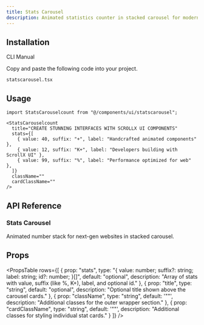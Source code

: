 ```yaml
---
title: Stats Carousel
description: Animated statistics counter in stacked carousel for modern websites.
---
```


<ComponentPreview
  name="statscarousel-demo"
  className="p-0"
  description=""
/>

## Installation

<Tabs defaultValue="cli" className="w-full">
  <TabsList>
    <TabsTrigger value="cli">CLI</TabsTrigger>
    <TabsTrigger value="manual">Manual</TabsTrigger>
  </TabsList>
  <TabsContent value="cli">
    <PkgOptions name="statscarousel" />
  </TabsContent>
  <TabsContent value="manual">
    <Steps>


<Step>Copy and paste the following code into your project.</Step>
<p>
  <code>statscarousel.tsx</code>
</p>
<ComponentSource name="statscarousel" />



</Steps>
  </TabsContent>
</Tabs>

## Usage

```tsx
import StatsCarouselcount from "@/components/ui/statscarousel";
```

```tsx
<StatsCarouselcount
  title="CREATE STUNNING INTERFACES WITH SCROLLX UI COMPONENTS"
  stats={[
    { value: 40, suffix: "+", label: "Handcrafted animated components" },
    { value: 12, suffix: "K+", label: "Developers building with ScrollX UI" },
    { value: 99, suffix: "%", label: "Performance optimized for web" },
  ]}
  className=""
  cardClassName=""
/>
```


## API Reference

### Stats Carousel

Animated number stack for next-gen websites in stacked carousel. 

## Props

<PropsTable
  rows={[
    {
      prop: "stats",
      type: "{ value: number; suffix?: string; label: string; id?: number; }[]",
      default: "optional",
      description: "Array of stats with value, suffix (like %, K+), label, and optional id."
    },
    {
      prop: "title",
      type: "string",
      default: "optional",
      description: "Optional title shown above the carousel cards."
    },
    {
      prop: "className",
      type: "string",
      default: '""',
      description: "Additional classes for the outer wrapper section."
    },
    {
      prop: "cardClassName",
      type: "string",
      default: '""',
      description: "Additional classes for styling individual stat cards."
    }
  ]}
/>

